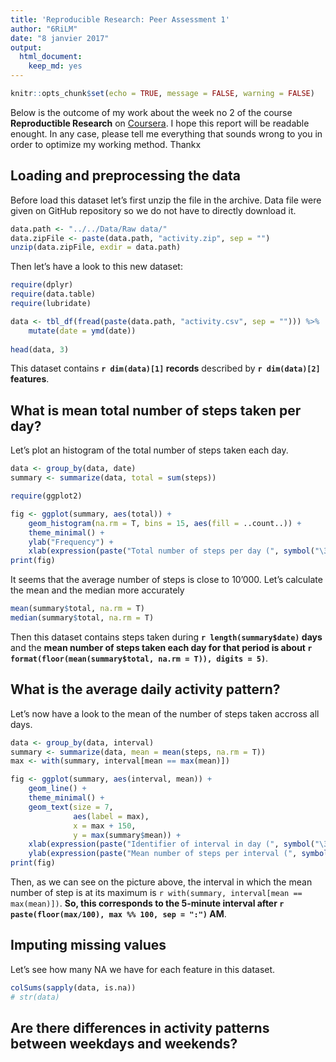 ```yaml
---
title: 'Reproducible Research: Peer Assessment 1'
author: "6RiLM"
date: "8 janvier 2017"
output:
  html_document:
    keep_md: yes
---
```


```r
knitr::opts_chunk$set(echo = TRUE, message = FALSE, warning = FALSE)
```

Below is the outcome of my work about the week no 2 of the course **Reproductible Research** on [Coursera](https://www.coursera.org/learn/reproducible-research).
I hope this report will be readable enought. In any case, please tell me everything that sounds wrong to you in order to optimize my working method. Thankx



## Loading and preprocessing the data

Before load this dataset let's first unzip the file in the archive. Data file were given on GitHub repository so we do not have to directly download it.

```r
data.path <- "../../Data/Raw data/"
data.zipFile <- paste(data.path, "activity.zip", sep = "")
unzip(data.zipFile, exdir = data.path)
```

Then let's have a look to this new dataset:  

```r
require(dplyr)
require(data.table)
require(lubridate)

data <- tbl_df(fread(paste(data.path, "activity.csv", sep = ""))) %>%
    mutate(date = ymd(date))
               
head(data, 3)
```

This dataset contains **`r dim(data)[1]` records** described by **`r dim(data)[2]` features**.



## What is mean total number of steps taken per day?

Let's plot an histogram of the total number of steps taken each day.
```r
data <- group_by(data, date)
summary <- summarize(data, total = sum(steps))

require(ggplot2)

fig <- ggplot(summary, aes(total)) +
    geom_histogram(na.rm = T, bins = 15, aes(fill = ..count..)) + 
    theme_minimal() +
    ylab("Frequency") +
    xlab(expression(paste("Total number of steps per day (", symbol("\306"), ")")))
print(fig)
```

It seems that the average number of steps is close to 10'000. Let's calculate the mean and the median more accurately
```r
mean(summary$total, na.rm = T)
median(summary$total, na.rm = T)
```

Then this dataset contains steps taken during **`r length(summary$date)` days** and the **mean number of steps taken each day for that period is about `r format(floor(mean(summary$total, na.rm = T)), digits = 5)`**.



## What is the average daily activity pattern?

Let's now have a look to the mean of the number of steps taken accross all days.
```r
data <- group_by(data, interval)
summary <- summarize(data, mean = mean(steps, na.rm = T))
max <- with(summary, interval[mean == max(mean)])

fig <- ggplot(summary, aes(interval, mean)) +
    geom_line() +
    theme_minimal() +
    geom_text(size = 7,
              aes(label = max),
              x = max + 150,
              y = max(summary$mean)) +
    xlab(expression(paste("Identifier of interval in day (", symbol("\306"), ")"))) + 
    ylab(expression(paste("Mean number of steps per interval (", symbol("\306"), ")")))
print(fig)
```

Then, as we can see on the picture above, the interval in which the mean number of step is at its maximum is `r with(summary, interval[mean == max(mean)])`. **So, this corresponds to the 5-minute interval after `r paste(floor(max/100), max %% 100, sep = ":")` AM**.

## Imputing missing values

Let's see how many NA we have for each feature in this dataset.
```r
colSums(sapply(data, is.na))
# str(data)
```


## Are there differences in activity patterns between weekdays and weekends?
